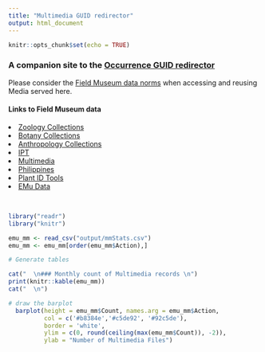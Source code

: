 ---
title: "Multimedia GUID redirector"
output: html_document
---
  
```{r setup, include=FALSE}
knitr::opts_chunk$set(echo = TRUE)
```

### A companion site to the [Occurrence GUID redirector](https://db.fieldmuseum.org)

Please consider the [Field Museum data norms](https://www.fieldmuseum.org/field-museum-natural-history-conditions-and-suggested-norms-use-collections-data-and-images) when accessing and reusing Media served here.
<br>

#### Links to Field Museum data
<li>[Zoology Collections](https://collections-zoology.fieldmuseum.org/)</li>
<li>[Botany Collections](https://collections-botany.fieldmuseum.org/)</li>
<li>[Anthropology Collections](https://collections-anthropology.fieldmuseum.org/)</li>
<li>[IPT](http://fmipt.fieldmuseum.org:8080/)</li>
<li>[Multimedia](https://mm.fieldmuseum.org/)</li>
<li>[Philippines](https://philippines.fieldmuseum.org/)</li>
<li>[Plant ID Tools](https://plantidtools.fieldmuseum.org/)</li>
<li>[EMu Data](https://emudata.fieldmuseum.org/)</li>
<br>

```{r echo=FALSE, warning=FALSE, message=FALSE}

library("readr")
library("knitr")

emu_mm <- read_csv("output/mmStats.csv")
emu_mm <- emu_mm[order(emu_mm$Action),]


```

```{r echo=FALSE, results = 'asis', tidy = TRUE} 

# Generate tables

cat("  \n### Monthly count of Multimedia records \n")
print(knitr::kable(emu_mm))
cat("  \n")

```

```{r echo=FALSE, results = 'asis', tidy = TRUE, message = FALSE} 

# draw the barplot
  barplot(height = emu_mm$Count, names.arg = emu_mm$Action,
          col = c('#b8384e','#c5de92', '#92c5de'),
          border = 'white',
          ylim = c(0, round(ceiling(max(emu_mm$Count)), -2)),
          ylab = "Number of Multimedia Files")

```